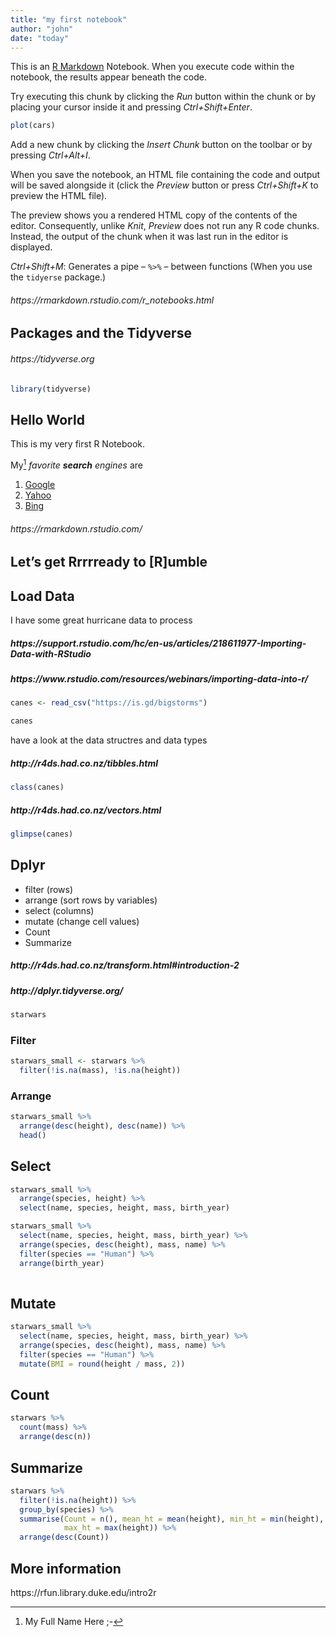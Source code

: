 ```yaml
---
title: "my first notebook"
author: "john"
date: "today"
---
```


This is an [R Markdown](http://rmarkdown.rstudio.com) Notebook. When you execute code within the notebook, the results appear beneath the code. 

Try executing this chunk by clicking the *Run* button within the chunk or by placing your cursor inside it and pressing *Ctrl+Shift+Enter*. 

```r
plot(cars)
```

Add a new chunk by clicking the *Insert Chunk* button on the toolbar or by pressing *Ctrl+Alt+I*.

When you save the notebook, an HTML file containing the code and output will be saved alongside it (click the *Preview* button or press *Ctrl+Shift+K* to preview the HTML file).

The preview shows you a rendered HTML copy of the contents of the editor. Consequently, unlike *Knit*, *Preview* does not run any R code chunks. Instead, the output of the chunk when it was last run in the editor is displayed.

*Ctrl+Shift+M*:  Generates a pipe -- ` %>% ` -- between functions (When you use the `tidyerse` package.)

###### https://rmarkdown.rstudio.com/r_notebooks.html

## Packages and the Tidyverse

###### https://tidyverse.org

```r
library(tidyverse)
```



## Hello World

This is my very first R Notebook.  

My^[My Full Name Here ;-] *favorite **search** engines* are 

1. [Google](http://google.com)
3. [Yahoo](http://yahoo.com)
2. [Bing](http://bing.com)

###### https://rmarkdown.rstudio.com/

## Let's get Rrrrready to [R]umble

## Load Data

I have some great hurricane data to process

##### https://support.rstudio.com/hc/en-us/articles/218611977-Importing-Data-with-RStudio
##### https://www.rstudio.com/resources/webinars/importing-data-into-r/

```r
canes <- read_csv("https://is.gd/bigstorms")
```

```r
canes
```

have a look at the data structres and data types

##### http://r4ds.had.co.nz/tibbles.html

```r
class(canes)
```

##### http://r4ds.had.co.nz/vectors.html

```r
glimpse(canes)
```


## Dplyr

- filter  (rows)
- arrange (sort rows by variables)
- select (columns)
- mutate (change cell values)
- Count
- Summarize

##### http://r4ds.had.co.nz/transform.html#introduction-2
##### http://dplyr.tidyverse.org/

```r
starwars
```

### Filter

```r
starwars_small <- starwars %>% 
  filter(!is.na(mass), !is.na(height))
```

### Arrange

```r
starwars_small %>% 
  arrange(desc(height), desc(name)) %>% 
  head()
```

## Select

```r
starwars_small %>% 
  arrange(species, height) %>% 
  select(name, species, height, mass, birth_year)
```


```r
starwars_small %>% 
  select(name, species, height, mass, birth_year) %>% 
  arrange(species, desc(height), mass, name) %>% 
  filter(species == "Human") %>% 
  arrange(birth_year)
  
```



## Mutate

```r
starwars_small %>% 
  select(name, species, height, mass, birth_year) %>% 
  arrange(species, desc(height), mass, name) %>% 
  filter(species == "Human") %>% 
  mutate(BMI = round(height / mass, 2))
```


## Count

```r
starwars %>% 
  count(mass) %>% 
  arrange(desc(n))
```


## Summarize

```r
starwars %>% 
  filter(!is.na(height)) %>% 
  group_by(species) %>% 
  summarise(Count = n(), mean_ht = mean(height), min_ht = min(height),
            max_ht = max(height)) %>% 
  arrange(desc(Count))
```


## More information

https://rfun.library.duke.edu/intro2r